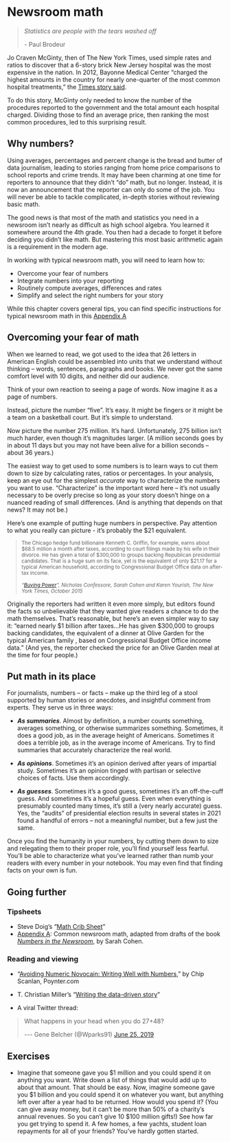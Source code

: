 # Newsroom math {#start-math}

> *Statistics are people with the tears washed off*
>
> \- Paul Brodeur

Jo Craven McGinty, then of The New York Times, used simple rates and ratios to discover that a 6-story brick New Jersey hospital was the most expensive in the nation. In 2012, Bayonne Medical Center "charged the highest amounts in the country for nearly one-quarter of the most common hospital treatments," the [Times story said](https://www.nytimes.com/2013/05/17/business/bayonne-medical-center-has-highest-us-billing-rates.html).

To do this story, McGinty only needed to know the number of the procedures reported to the government and the total amount each hospital charged. Dividing those to find an average price, then ranking the most common procedures, led to this surprising result.

## Why numbers?

Using averages, percentages and percent change is the bread and butter of data journalism, leading to stories ranging from home price comparisons to school reports and crime trends. It may have been charming at one time for reporters to announce that they didn't "do" math, but no longer. Instead, it is now an announcement that the reporter can only do some of the job. You will never be able to tackle complicated, in-depth stories without reviewing basic math.

The good news is that most of the math and statistics you need in a newsroom isn't nearly as difficult as high school algebra. You learned it somewhere around the 4th grade. You then had a decade to forget it before deciding you didn't like math. But mastering this most basic arithmetic again is a requirement in the modern age.

In working with typical newsroom math, you will need to learn how to:

-   Overcome your fear of numbers
-   Integrate numbers into your reporting
-   Routinely compute averages, differences and rates
-   Simplify and select the right numbers for your story

While this chapter covers general tips, you can find specific instructions for typical newsroom math in this [Appendix A](#appendix-math)

## Overcoming your fear of math

When we learned to read, we got used to the idea that 26 letters in American English could be assembled into units that we understand without thinking -- words, sentences, paragraphs and books. We never got the same comfort level with 10 digits, and neither did our audience.

Think of your own reaction to seeing a page of words. Now imagine it as a page of numbers.

Instead, picture the number "five". It's easy. It might be fingers or it might be a team on a basketball court. But it's simple to understand.

Now picture the number 275 million. It's hard. Unfortunately, 275 billion isn't much harder, even though it's magnitudes larger. (A million seconds goes by in about 11 days but you may not have been alive for a billion seconds -- about 36 years.)

The easiest way to get used to some numbers is to learn ways to cut them down to size by calculating rates, ratios or percentages. In your analysis, keep an eye out for the simplest *accurate* way to characterize the numbers you want to use. "Characterize" is the important word here -- it's not usually necessary to be overly precise so long as your story doesn't hinge on a nuanced reading of small differences. (And is anything that depends on that news? It may not be.)

Here's one example of putting huge numbers in perspective. Pay attention to what you really can picture - it's probably the \$21 equivalent.

<blockquote style="font-size:smaller;">

The Chicago hedge fund billionaire Kenneth C. Griffin, for example, earns about \$68.5 million a month after taxes, according to court filings made by his wife in their divorce. He has given a total of \$300,000 to groups backing Republican presidential candidates. That is a huge sum on its face, yet is the equivalent of only \$21.17 for a typical American household, according to Congressional Budget Office data on after-tax income. <br><br> *"[Buying Power](https://www.nytimes.com/interactive/2015/10/11/us/politics/2016-presidential-election-super-pac-donors.html)", Nicholas Confessore, Sarah Cohen and Karen Yourish, The New York Times, October 2015*

</blockquote>

Originally the reporters had written it even more simply, but editors found the facts so unbelievable that they wanted give readers a chance to do the math themselves. That's reasonable, but here's an even simpler way to say it: "earned nearly \$1 billion after taxes...He has given \$300,000 to groups backing candidates, the equivalent of a dinner at Olive Garden for the typical American family , based on Congressional Budget Office income data." (And yes, the reporter checked the price for an Olive Garden meal at the time for four people.)

## Put math in its place

For journalists, numbers -- or facts -- make up the third leg of a stool supported by human stories or anecdotes, and insightful comment from experts. They serve us in three ways:

-   ***As summaries***. Almost by definition, a number counts something, averages something, or otherwise summarizes something. Sometimes, it does a good job, as in the average height of Americans. Sometimes it does a terrible job, as in the average income of Americans. Try to find summaries that accurately characterize the real world.

-   ***As opinions***. Sometimes it's an opinion derived after years of impartial study. Sometimes it's an opinion tinged with partisan or selective choices of facts. Use them accordingly.

-   ***As guesses***. Sometimes it's a good guess, sometimes it's an off-the-cuff guess. And sometimes it's a hopeful guess. Even when everything is presumably counted many times, it's still a (very nearly accurate) guess. Yes, the "audits" of presidential election results in several states in 2021 found a handful of errors -- not a meaningful number, but a few just the same.

Once you find the humanity in your numbers, by cutting them down to size and relegating them to their proper role, you'll find yourself less fearful. You'll be able to characterize what you've learned rather than numb your readers with every number in your notebook. You may even find that finding facts on your own is fun.

## Going further

### Tipsheets {.unnumbered}

-   Steve Doig's "[Math Crib Sheet](https://businessjournalism.org/2017/09/newsroom-math-crib-sheet/)"
-   [Appendix A](#appendix-math): Common newsroom math, adapted from drafts of the book [*Numbers in the Newsroom*](https://www.ire.org/product/numbers-in-the-newsroom-using-math-and-statistics-in-news-second-edition-e-version/), by Sarah Cohen.

### Reading and viewing {.unnumbered}

-   "[Avoiding Numeric Novocain: Writing Well with Numbers](https://www.poynter.org/news/avoiding-numeric-novocain-writing-well-numbers)," by Chip Scanlan, Poynter.com

-   T. Christian Miller's "[Writing the data-driven story](https://cronkitedata.s3.amazonaws.com/docs/data-writing-tmiller.pdf)"

-   A viral Twitter thread:

```{=html}
<blockquote class="twitter-tweet"><p lang="en" dir="ltr">What happens in your head when you do 27+48?</p>--- Gene Belcher (@Wparks91) <a href="https://twitter.com/Wparks91/status/1143666051793788928?ref_src=twsrc%5Etfw">June 25, 2019</a></blockquote>
<script async src="https://platform.twitter.com/widgets.js" charset="utf-8"></script>
```
## Exercises

- Imagine that someone gave you \$1 million and you could spend it on anything you want. Write down a list of things that would add up to about that amount. That should be easy. Now, imagine someone gave you \$1 billion and you could spend it on whatever you want, but anything left over after a year had to be returned. How would you spend it? (You can give away money, but it can't be more than 50% of a charity's annual revenues. So you can't give 10 \$100 million gifts!) See how far you get trying to spend it. A few homes, a few yachts, student loan repayments for all of your friends? You've hardly gotten started.